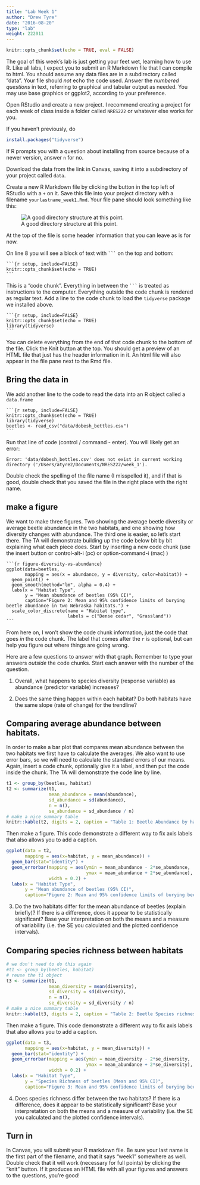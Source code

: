 ```yaml
---
title: "Lab Week 1"
author: "Drew Tyre"
date: "2016-08-20"
type: "lab"
weight: 222011
---
```


```r
knitr::opts_chunk$set(echo = TRUE, eval = FALSE)
```
The goal of this week's lab is just getting your feet wet, learning how to use R. Like all labs, I expect you to submit an R Markdown file that I can compile to html. You should assume any data files are in a subdirectory called "data". Your file should *not* echo the code used. Answer the *numbered questions* in text, referring to graphical and tabular output as needed. You may use base graphics or ggplot2, according to your preference. 

Open RStudio and create a new project. I recommend creating a project for each week of class inside a folder called `NRES222` or whatever else works for you.

If you haven't previously, do
```r
install.packages("tidyverse")
```
If R prompts you with a question about installing from source because of a newer version, answer `n` for no. 

Download the data from the link in Canvas, saving it into a subdirectory of your project called `data`. 

Create a new R Markdown file by clicking the button in the top left of RStudio with a `+` on it. Save this file into your project directory with a filename `yourlastname_week1.Rmd`. Your file pane should look something like this:

![A good directory structure at this point.](img/file_tree_step1.png)

At the top of the file is some header information that you can leave as is for now.

On line 8 you will see a block of text with ` ``` ` on the top and bottom:
<pre><code>```{r setup, include=FALSE}
knitr::opts_chunk$set(echo = TRUE)
```</code></pre>
This is a "code chunk". Everything in between the ` ``` ` is treated as instructions to the computer. Everything outside the code chunk is rendered as regular text. Add a line to the code chunk to load the `tidyverse` package we installed above. 
<pre><code>```{r setup, include=FALSE}
knitr::opts_chunk$set(echo = TRUE)
library(tidyverse)
```</code></pre>

You can delete everything from the end of that code chunk to the bottom of the file. Click the Knit button at the top. You should get a preview of an HTML file that just has the header information in it. An html file will also appear in the file pane next to the Rmd file. 

## Bring the data in

We add another line to the code to read the data into an R object called a `data.frame`
<pre><code>```{r setup, include=FALSE}
knitr::opts_chunk$set(echo = TRUE)
library(tidyverse)
beetles <- read_csv("data/dobesh_bettles.csv")
```</code></pre>

Run that line of code (control / command - enter). You will likely get an error:

```
Error: 'data/dobesh_bettles.csv' does not exist in current working directory ('/Users/atyre2/Documents/NRES222/week_1').
```

Double check the spelling of the file name (I misspelled it), and if that is good, double check that you saved the file in the right place with the right name. 

## make a figure

We want to make three figures. Two showing the average beetle diversity or average beetle abundance in the two habitats, and one showing how diversity changes with abundance. The third one is easier, so let's start there. The TA will demonstrate building up the code below bit by bit explaining what each piece does. Start by inserting a new code chunk (use the insert button or control-alt-i (pc) or option-command-i (mac) )

<pre><code>```{r figure-diversity-vs-abundance}
ggplot(data=beetles,
       mapping = aes(x = abundance, y = diversity, color=habitat)) + 
  geom_point() + 
  geom_smooth(method="lm", alpha = 0.4) + 
  labs(x = "Habitat Type",
       y = "Mean abundance of beetles (95% CI)",
       caption="Figure 2: Mean and 95% confidence limits of burying beetle abundance in two Nebraska habitats.") +
  scale_color_discrete(name = "Habitat type",
                       labels = c("Dense cedar", "Grassland"))
```</code></pre>

From here on, I won't show the code chunk information, just the code that goes *in* the code chunk. The label that comes after the `r` is optional, but can help you figure out where things are going wrong. 

Here are a few questions to answer with that graph. Remember to type your answers *outside* the code chunks. Start each answer with the number of the question.

1. Overall, what happens to species diversity (response variable) as abundance (predictor variable) increases?  

2. Does the same thing happen within each habitat? Do both habitats have the same slope (rate of change) for the trendline?

## Comparing average abundance between habitats. 

In order to make a bar plot that compares mean abundance between the two habitats we first have to calculate the averages. We also want to use error bars, so we will need to calculate the standard errors of our means. Again, insert a code chunk, optionally give it a label, and then put the code inside the chunk. The TA will demonstrate the code line by line.

```r
t1 <- group_by(beetles, habitat)
t2 <- summarize(t1, 
                mean_abundance = mean(abundance),
                sd_abundance = sd(abundance),
                n = n(),
                se_abundance = sd_abundance / n)
# make a nice summary table
knitr::kable(t2, digits = 2, caption = "Table 1: Beetle Abundance by habitat type.")
```

Then make a figure. This code demonstrate a different way to fix axis labels that also allows you to add a caption.
```r
ggplot(data = t2,
       mapping = aes(x=habitat, y = mean_abundance)) + 
  geom_bar(stat="identity") + 
  geom_errorbar(mapping = aes(ymin = mean_abundance - 2*se_abundance,
                              ymax = mean_abundance + 2*se_abundance), 
                width = 0.2) +  
  labs(x = "Habitat Type",
       y = "Mean abundance of beetles (95% CI)",
       caption="Figure 2: Mean and 95% confidence limits of burying beetle abundance in two Nebraska habitats.")
```

3. Do the two habitats differ for the mean abundance of beetles (explain briefly)?  If there is a difference, does it appear to be statistically significant?  Base your interpretation on both the means and a measure of variability (i.e. the SE you calculated and the plotted confidence intervals).

## Comparing species richness between habitats

```r
# we don't need to do this again
#t1 <- group_by(beetles, habitat)
# reuse the t1 object
t3 <- summarize(t1, 
                mean_diversity = mean(diversity),
                sd_diversity = sd(diversity),
                n = n(),
                se_diversity = sd_diversity / n)
# make a nice summary table
knitr::kable(t3, digits = 2, caption = "Table 2: Beetle Species richness by habitat type.")
```

Then make a figure. This code demonstrate a different way to fix axis labels that also allows you to add a caption.
```r
ggplot(data = t3,
       mapping = aes(x=habitat, y = mean_diversity)) + 
  geom_bar(stat="identity") + 
  geom_errorbar(mapping = aes(ymin = mean_diversity - 2*se_diversity,
                              ymax = mean_abundance + 2*se_diversity), 
                width = 0.2) +  
  labs(x = "Habitat Type",
       y = "Species Richness of beetles (Mean and 95% CI)",
       caption="Figure 3: Mean and 95% confidence limits of burying beetle species richness in two Nebraska habitats.")
```

4. Does species richness differ between the two habitats?  If there is a difference, does it appear to be statistically significant?  Base your interpretation on both the means and a measure of variability (i.e. the SE you calculated and the plotted confidence intervals).

## Turn in

In Canvas, you will submit your R markdown file. Be sure your last name is the first part of the filename, and that it says "week1" somewhere as well. Double check that it will work (necessary for full points) by clicking the "knit" button. If it produces an HTML file with all your figures and answers to the questions, you're good! 